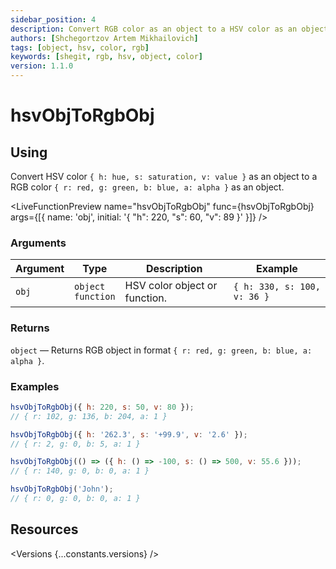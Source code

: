 ```yaml
---
sidebar_position: 4
description: Convert RGB color as an object to a HSV color as an object
authors: [Shchegortzov Artem Mikhailovich]
tags: [object, hsv, color, rgb]
keywords: [shegit, rgb, hsv, object, color]
version: 1.1.0
---
```




# hsvObjToRgbObj

## Using

Convert HSV color `{ h: hue, s: saturation, v: value }` as an object
to a RGB color `{ r: red, g: green, b: blue, a: alpha }` as an object.

<LiveFunctionPreview
  name="hsvObjToRgbObj"
  func={hsvObjToRgbObj}
  args={[{ name: 'obj', initial: '{ "h": 220, "s": 60, "v": 89 }' }]}
/>

### Arguments

| Argument | Type                       | Description                   | Example                     |
| -------- | -------------------------- | ----------------------------- | --------------------------- |
| `obj`    | `object` <br /> `function` | HSV color object or function. | `{ h: 330, s: 100, v: 36 }` |

### Returns

`object` — Returns RGB object in format `{ r: red, g: green, b: blue, a: alpha }`.

### Examples

```js
hsvObjToRgbObj({ h: 220, s: 50, v: 80 });
// { r: 102, g: 136, b: 204, a: 1 }

hsvObjToRgbObj({ h: '262.3', s: '+99.9', v: '2.6' });
// { r: 2, g: 0, b: 5, a: 1 }

hsvObjToRgbObj(() => ({ h: () => -100, s: () => 500, v: 55.6 }));
// { r: 140, g: 0, b: 0, a: 1 }

hsvObjToRgbObj('John');
// { r: 0, g: 0, b: 0, a: 1 }
```

## Resources

<Versions {...constants.versions} />

<div style={{ display: 'flex', gap: 20 }}>
  <GitHubResourceButton linkPath={constants.resourceLinkPath} />
</div>
